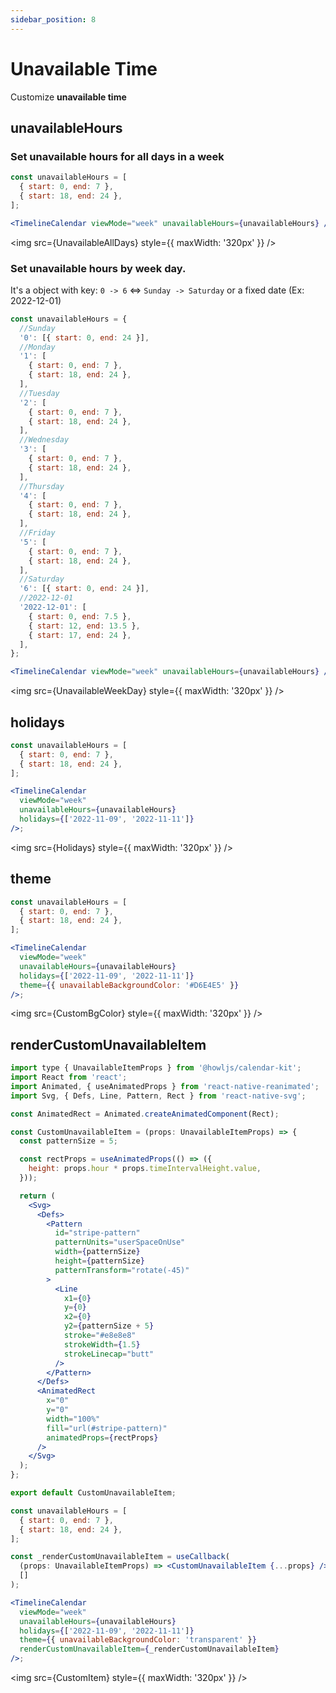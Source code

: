 ```yaml
---
sidebar_position: 8
---
```



# Unavailable Time

Customize **unavailable time**

## unavailableHours

### Set unavailable hours for all days in a week

```jsx title="Example"
const unavailableHours = [
  { start: 0, end: 7 },
  { start: 18, end: 24 },
];

<TimelineCalendar viewMode="week" unavailableHours={unavailableHours} />;
```

<img src={UnavailableAllDays} style={{ maxWidth: '320px' }} />

### Set unavailable hours by week day.

It's a object with key: `0 -> 6` <=> `Sunday -> Saturday` or a fixed date (Ex: 2022-12-01)

```jsx title="Example"
const unavailableHours = {
  //Sunday
  '0': [{ start: 0, end: 24 }],
  //Monday
  '1': [
    { start: 0, end: 7 },
    { start: 18, end: 24 },
  ],
  //Tuesday
  '2': [
    { start: 0, end: 7 },
    { start: 18, end: 24 },
  ],
  //Wednesday
  '3': [
    { start: 0, end: 7 },
    { start: 18, end: 24 },
  ],
  //Thursday
  '4': [
    { start: 0, end: 7 },
    { start: 18, end: 24 },
  ],
  //Friday
  '5': [
    { start: 0, end: 7 },
    { start: 18, end: 24 },
  ],
  //Saturday
  '6': [{ start: 0, end: 24 }],
  //2022-12-01
  '2022-12-01': [
    { start: 0, end: 7.5 },
    { start: 12, end: 13.5 },
    { start: 17, end: 24 },
  ],
};

<TimelineCalendar viewMode="week" unavailableHours={unavailableHours} />;
```

<img src={UnavailableWeekDay} style={{ maxWidth: '320px' }} />

## holidays

```jsx title="Example"
const unavailableHours = [
  { start: 0, end: 7 },
  { start: 18, end: 24 },
];

<TimelineCalendar
  viewMode="week"
  unavailableHours={unavailableHours}
  holidays={['2022-11-09', '2022-11-11']}
/>;
```

<img src={Holidays} style={{ maxWidth: '320px' }} />

## theme

```jsx title="Example"
const unavailableHours = [
  { start: 0, end: 7 },
  { start: 18, end: 24 },
];

<TimelineCalendar
  viewMode="week"
  unavailableHours={unavailableHours}
  holidays={['2022-11-09', '2022-11-11']}
  theme={{ unavailableBackgroundColor: '#D6E4E5' }}
/>;
```

<img src={CustomBgColor} style={{ maxWidth: '320px' }} />

## renderCustomUnavailableItem

```jsx title="CustomUnavailableItem.tsx"
import type { UnavailableItemProps } from '@howljs/calendar-kit';
import React from 'react';
import Animated, { useAnimatedProps } from 'react-native-reanimated';
import Svg, { Defs, Line, Pattern, Rect } from 'react-native-svg';

const AnimatedRect = Animated.createAnimatedComponent(Rect);

const CustomUnavailableItem = (props: UnavailableItemProps) => {
  const patternSize = 5;

  const rectProps = useAnimatedProps(() => ({
    height: props.hour * props.timeIntervalHeight.value,
  }));

  return (
    <Svg>
      <Defs>
        <Pattern
          id="stripe-pattern"
          patternUnits="userSpaceOnUse"
          width={patternSize}
          height={patternSize}
          patternTransform="rotate(-45)"
        >
          <Line
            x1={0}
            y={0}
            x2={0}
            y2={patternSize + 5}
            stroke="#e8e8e8"
            strokeWidth={1.5}
            strokeLinecap="butt"
          />
        </Pattern>
      </Defs>
      <AnimatedRect
        x="0"
        y="0"
        width="100%"
        fill="url(#stripe-pattern)"
        animatedProps={rectProps}
      />
    </Svg>
  );
};

export default CustomUnavailableItem;
```

```jsx title="Example"
const unavailableHours = [
  { start: 0, end: 7 },
  { start: 18, end: 24 },
];

const _renderCustomUnavailableItem = useCallback(
  (props: UnavailableItemProps) => <CustomUnavailableItem {...props} />,
  []
);

<TimelineCalendar
  viewMode="week"
  unavailableHours={unavailableHours}
  holidays={['2022-11-09', '2022-11-11']}
  theme={{ unavailableBackgroundColor: 'transparent' }}
  renderCustomUnavailableItem={_renderCustomUnavailableItem}
/>;
```

<img src={CustomItem} style={{ maxWidth: '320px' }} />
